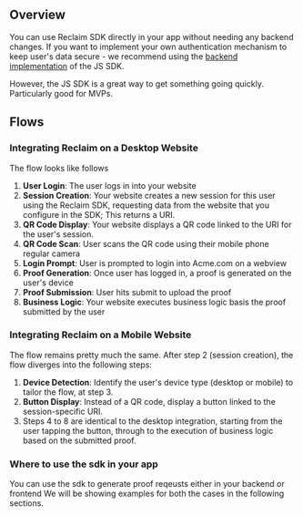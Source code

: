 


## Overview

You can use Reclaim SDK directly in your app without needing any backend changes. 
If you want to implement your own authentication mechanism to keep user's data secure - we recommend using the [backend implementation](/js/backend) of the JS SDK.

However, the JS SDK is a great way to get something going quickly. Particularly good for MVPs.

## Flows
### Integrating Reclaim on a Desktop Website
The flow looks like follows
1. **User Login**: The user logs in into your website
2. **Session Creation**: Your website creates a new session for this user using the Reclaim SDK, requesting data from the website that you configure in the SDK; This returns a URI.
3. **QR Code Display**: Your website displays a QR code linked to the URI for the user's session.
4. **QR Code Scan**: User scans the QR code using their mobile phone regular camera
5. **Login Prompt**: User is prompted to login into Acme.com on a webview
6. **Proof Generation**: Once user has logged in, a proof is generated on the user's device
7. **Proof Submission**: User hits submit to upload the proof
8. **Business Logic**: Your website executes business logic basis the proof submitted by the user

### Integrating Reclaim on a Mobile Website
The flow remains pretty much the same. After step 2 (session creation), the flow diverges into the following steps:

1. **Device Detection**: Identify the user's device type (desktop or mobile) to tailor the flow, at step 3.
2. **Button Display**: Instead of a QR code, display a button linked to the session-specific URI.
3. Steps 4 to 8 are identical to the desktop integration, starting from the user tapping the button, through to the execution of business logic based on the submitted proof.

### Where to use the sdk in your app
You can use the sdk to generate proof reqeusts either in your backend or frontend
We will be showing examples for both the cases in the following sections.

